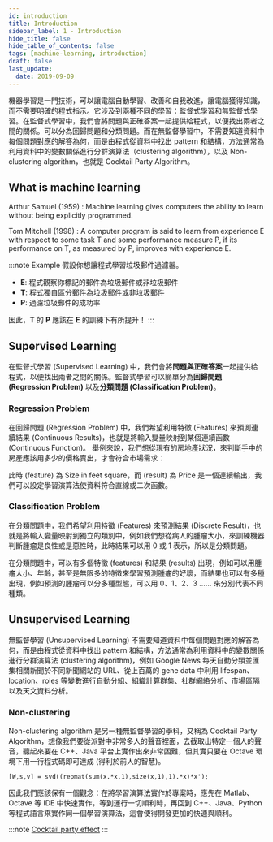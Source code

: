 ```yaml
---
id: introduction
title: Introduction
sidebar_label: 1 - Introduction
hide_title: false
hide_table_of_contents: false
tags: [machine-learning, introduction]
draft: false
last_update:
  date: 2019-09-09
---
```


機器學習是一門技術，可以讓電腦自動學習、改善和自我改進，讓電腦獲得知識，而不需要明確的程式指示。它涉及到兩種不同的學習：監督式學習和無監督式學習。在監督式學習中，我們會將問題與正確答案一起提供給程式，以便找出兩者之間的關係。可以分為回歸問題和分類問題。而在無監督學習中，不需要知道資料中每個問題對應的解答為何，而是由程式從資料中找出 pattern 和結構，方法通常為利用資料中的變數關係進行分群演算法（clustering algorithm），以及 Non-clustering algorithm，也就是 Cocktail Party Algorithm。

## What is machine learning

Arthur Samuel \(1959\) : Machine learning gives computers the ability to learn without being explicitly programmed.

Tom Mitchell \(1998\) : A computer program is said to learn from experience E with respect to some task T and some performance measure P, if its performance on T, as measured by P, improves with experience E.

:::note Example
假設你想讓程式學習垃圾郵件過濾器。

- **E**: 程式觀察你標記的郵件為垃圾郵件或非垃圾郵件
- **T**: 程式獨自區分郵件為垃圾郵件或非垃圾郵件
- **P**: 過濾垃圾郵件的成功率

因此，**T** 的 **P** 應該在 **E** 的訓練下有所提升！
:::

## Supervised Learning

在監督式學習 (Supervised Learning) 中，我們會將**問題與正確答案**一起提供給程式，以便找出兩者之間的關係。監督式學習可以簡單分為**回歸問題 (Regression Problem)** 以及**分類問題 (Classification Problem)**。

### Regression Problem

在回歸問題 (Regression Problem) 中，我們希望利用特徵 (Features) 來預測連續結果 (Continuous Results)，也就是將輸入變量映射到某個連續函數 (Continuous Function)。 舉例來說，我們想從現有的房地產狀況，來判斷手中的房產應該用多少的價格賣出，才會符合市場需求：

此時 (feature) 為 Size in feet square，而 (result) 為 Price 是一個連續輸出，我們可以設定學習演算法使資料符合直線或二次函數。

<fig
  src="/img/learning/machine-learning/01-introduction/regression.jpg"
  caption="Regression Problem"
/>

### Classification Problem

在分類問題中，我們希望利用特徵 (Features) 來預測結果 (Discrete Result)，也就是將輸入變量映射到獨立的類別中，例如我們想從病人的腫瘤大小，來訓練機器判斷腫瘤是良性或是惡性時，此時結果可以用 0 或 1 表示，所以是分類問題。

<fig
  src="/img/learning/machine-learning/01-introduction/classification.jpg"
  caption="Classification Problem"
/>

在分類問題中，可以有多個特徵 (features) 和結果 (results) 出現，例如可以用腫瘤大小、年齡，甚至是無限多的特徵來學習預測腫瘤的好壞，而結果也可以有多種出現，例如預測的腫瘤可以分多種型態，可以用 0、1、2、3 …… 來分別代表不同種類。

<fig
  src="/img/learning/machine-learning/01-introduction/classification_with_more_features.jpg"
  caption="Classification Problem with more features"
/>

## Unsupervised Learning

無監督學習 (Unsupervised Learning) 不需要知道資料中每個問題對應的解答為何，而是由程式從資料中找出 pattern 和結構，方法通常為利用資料中的變數關係進行分群演算法 (clustering algorithm)，例如 Google News 每天自動分類並匯集相關新聞於不同新聞網站的 URL、從上百萬的 gene data 中利用 lifespan、location、roles 等變數進行自動分組、組織計算群集、社群網絡分析、市場區隔以及天文資料分析。

### Non-clustering

Non-clustering algorithm 是另一種無監督學習的學科，又稱為 Cocktail Party Algorithm，想像我們要從派對中非常多人的聲音裡面，去截取出特定一個人的聲音，聽起來要在 C++、Java 平台上實作出來非常困難，但其實只要在 Octave 環境下用一行程式碼即可達成 (得利於前人的智慧)。

```text
[W,s,v] = svd((repmat(sum(x.*x,1),size(x,1),1).*x)*x');
```

因此我們應該保有一個觀念：在將學習演算法實作於專案時，應先在 Matlab、Octave 等 IDE 中快速實作，等到運行一切順利時，再回到 C++、Java、Python 等程式語言來實作同一個學習演算法，這會使得開發更加的快速與順利。

:::note
[Cocktail party effect](https://en.wikipedia.org/wiki/Cocktail_party_effect)
:::

